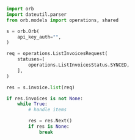 ```python ListInvoices.py
import orb
import dateutil.parser
from orb.models import operations, shared

s = orb.Orb(
    api_key_auth="",
)

req = operations.ListInvoicesRequest(
    statuses=[
        operations.ListInvoicesStatus.SYNCED,
    ],
)

res = s.invoice.list(req)

if res.invoices is not None:
    while True:
        # handle items

        res = res.Next()
        if res is None:
            break

```
